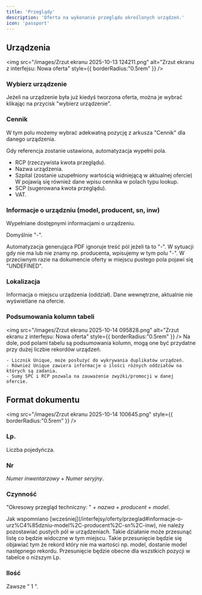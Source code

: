```yaml
---
title: 'Przeglądy'
description: 'Oferta na wykonanie przeglądu określonych urządzeń.'
icon: 'passport'
---
```



## Urządzenia

<img
    src="/images/Zrzut ekranu 2025-10-13 124211.png"
    alt="Zrzut ekranu z interfejsu: Nowa oferta"
    style={{ borderRadius:"0.5rem" }}
/>

### Wybierz urządzenie
Jeżeli na urządzenie była już kiedyś tworzona oferta, można je wybrać klikając na przycisk "wybierz urządzenie".

### Cennik
W tym polu możemy wybrać adekwatną pozycję z arkusza "Cennik" dla danego urządzenia. 

Gdy referencja zostanie ustawiona, automatyzacja wypełni pola.
- RCP (rzeczywista kwota przeglądu).
- Nazwa urządzenia.
- Szpital (zostanie uzupełniony wartością widniejącą w aktualnej ofercie)
W pojawią się również dane wpisu cennika w polach typu lookup.
- SCP (sugerowana kwota przeglądu).
- VAT.
 
### Informacje o urządzniu (model, producent, sn, inw)
Wypełniane dostępnymi informacjami o urządzeniu.

Domyślnie "-".

<Warning>
    Automatyzacja generująca PDF ignoruje treść pól jeżeli ta to "-". W sytuacji gdy nie ma lub nie znamy np. producenta, wpisujemy w tym polu "-".
    W przeciwnym razie na dokumencie oferty w miejscu pustego pola pojawi się "UNDEFINED". 
</Warning>

### Lokalizacja
Informacja o miejscu urządzenia (oddział). Dane wewnętrzne, aktualnie nie wyświetlane na ofercie.  

### Podsumowania kolumn tabeli

<img
    src="/images/Zrzut ekranu 2025-10-14 095828.png"
    alt="Zrzut ekranu z interfejsu: Nowa oferta"
    style={{ borderRadius:"0.5rem" }}
/>
Na dole, pod polami tabelu są podsumowania kolumn, mogą one być przydatne przy dużej liczbie rekordów urządzeń.
<AccordionGroup>
  <Accordion title="Zastowosania podsumowań" icon="table-of-contents">

    - Licznik Unique, może posłużyć do wykrywania duplikatów urządzeń.
    - Również Unique zawiera informacje o ilości różnych oddziałów na których są zadania. 
    - Sumy SPC i RCP pozwala na zauważenie zwyżki/promocji w danej ofercie.


  </Accordion>
</AccordionGroup>

## Format dokumentu


<img
    src="/images/Zrzut ekranu 2025-10-14 100645.png"
    style={{ borderRadius:"0.5rem" }}
/>

### Lp.

Liczba pojedyńcza. 

### Nr

_Numer inwentarzowy_ + _Numer seryjny_.

### Czynność

"Okresowy przegląd techniczny: " + _nazwa_ + _producent_ + _model_.

<Warning>
    Jak wspomniano [wcześniej](/interfejsy/oferty/przeglad#informacje-o-urz%C4%85dzniu-model%2C-producent%2C-sn%2C-inw), nie należy pozostawiać pustych pól w urządzeniach.
    Takie działanie może przesunąć listę co będzie widoczne w tym miejscu.
    Takie przesunięcie będzie się objawiać tym że rekord który nie ma wartości np. model, dostanie model następnego rekordu. Przesunięcie będzie obecne dla wszstkich 
    pozycji w tabelce o niższym Lp.
</Warning>

### Ilość

Zawsze " 1 ".
